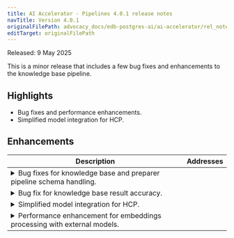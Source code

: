 ```yaml
---
title: AI Accelerator - Pipelines 4.0.1 release notes
navTitle: Version 4.0.1
originalFilePath: advocacy_docs/edb-postgres-ai/ai-accelerator/rel_notes/src/rel_notes_4.0.1.yml
editTarget: originalFilePath
---
```


Released: 9 May 2025

This is a minor release that includes a few bug fixes and enhancements to the knowledge base pipeline.

## Highlights

- Bug fixes and performance enhancements.
- Simplified model integration for HCP.

## Enhancements

<table class="table w-100"><thead><tr><th>Description</th><th width="10%">Addresses</th></tr></thead><tbody>
<tr><td><details><summary>Bug fixes for knowledge base and preparer pipeline schema handling.</summary><hr/><p>The knowledge base and preparer pipeline now support arbitrary Postgres schemas for source and destination tables/volumes.
A bug prevented users for configuring explicit schemas via Postgres qualified identifiers (<code>schema.name</code>) when referencing source or destination tables/volumes in the create pipeline calls. This bug is now fixed.</p>
</details></td><td></td></tr>
<tr><td><details><summary>Bug fix for knowledge base result accuracy.</summary><hr/><p>A bug in the batch-processing code for knowledge base pipelines would, under certain circumstances, lead to inaccurate results during retrieval.
This bug was introduces in the 4.0.0 release and is now fixed.</p>
</details></td><td></td></tr>
<tr><td><details><summary>Simplified model integration for HCP.</summary><hr/><p>External models, running on the HCP Model Serving infrastructure, can now be listed and integrated into AIDB with new helper functions <code>aidb.get_hcp_models()</code> and <code>aidb.create_hcp_model()</code>.</p>
</details></td><td></td></tr>
<tr><td><details><summary>Performance enhancement for embeddings processing with external models.</summary><hr/><p>When using external models for embeddings (e.g. with the nim_embeddings model adapter), AIDB performs additional API calls in order to probe the model service for the response type.
These calls are now skipped in most situations to reduce the overhead to a minimum when running embedding processing. AIDB will now use actual results to determine the response type.</p>
</details></td><td></td></tr>
</tbody></table>


